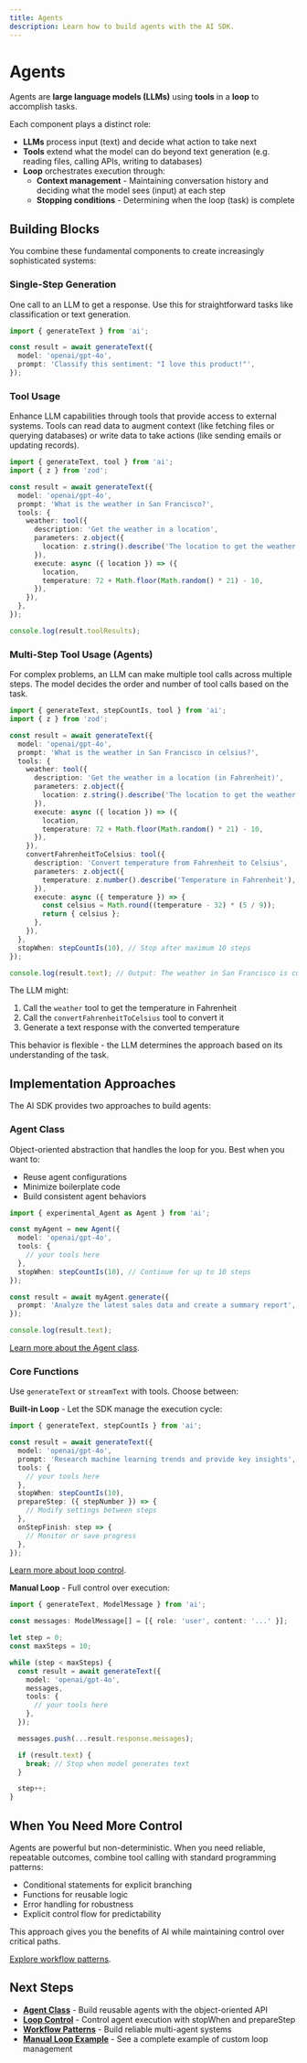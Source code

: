 ```yaml
---
title: Agents
description: Learn how to build agents with the AI SDK.
---
```


# Agents

Agents are **large language models (LLMs)** using **tools** in a **loop** to accomplish tasks.

Each component plays a distinct role:

- **LLMs** process input (text) and decide what action to take next
- **Tools** extend what the model can do beyond text generation (e.g. reading files, calling APIs, writing to databases)
- **Loop** orchestrates execution through:
  - **Context management** - Maintaining conversation history and deciding what the model sees (input) at each step
  - **Stopping conditions** - Determining when the loop (task) is complete

## Building Blocks

You combine these fundamental components to create increasingly sophisticated systems:

### Single-Step Generation

One call to an LLM to get a response. Use this for straightforward tasks like classification or text generation.

```ts
import { generateText } from 'ai';

const result = await generateText({
  model: 'openai/gpt-4o',
  prompt: 'Classify this sentiment: "I love this product!"',
});
```

### Tool Usage

Enhance LLM capabilities through tools that provide access to external systems. Tools can read data to augment context (like fetching files or querying databases) or write data to take actions (like sending emails or updating records).

```ts
import { generateText, tool } from 'ai';
import { z } from 'zod';

const result = await generateText({
  model: 'openai/gpt-4o',
  prompt: 'What is the weather in San Francisco?',
  tools: {
    weather: tool({
      description: 'Get the weather in a location',
      parameters: z.object({
        location: z.string().describe('The location to get the weather for'),
      }),
      execute: async ({ location }) => ({
        location,
        temperature: 72 + Math.floor(Math.random() * 21) - 10,
      }),
    }),
  },
});

console.log(result.toolResults);
```

### Multi-Step Tool Usage (Agents)

For complex problems, an LLM can make multiple tool calls across multiple steps. The model decides the order and number of tool calls based on the task.

```ts
import { generateText, stepCountIs, tool } from 'ai';
import { z } from 'zod';

const result = await generateText({
  model: 'openai/gpt-4o',
  prompt: 'What is the weather in San Francisco in celsius?',
  tools: {
    weather: tool({
      description: 'Get the weather in a location (in Fahrenheit)',
      parameters: z.object({
        location: z.string().describe('The location to get the weather for'),
      }),
      execute: async ({ location }) => ({
        location,
        temperature: 72 + Math.floor(Math.random() * 21) - 10,
      }),
    }),
    convertFahrenheitToCelsius: tool({
      description: 'Convert temperature from Fahrenheit to Celsius',
      parameters: z.object({
        temperature: z.number().describe('Temperature in Fahrenheit'),
      }),
      execute: async ({ temperature }) => {
        const celsius = Math.round((temperature - 32) * (5 / 9));
        return { celsius };
      },
    }),
  },
  stopWhen: stepCountIs(10), // Stop after maximum 10 steps
});

console.log(result.text); // Output: The weather in San Francisco is currently _°C.
```

The LLM might:

1. Call the `weather` tool to get the temperature in Fahrenheit
2. Call the `convertFahrenheitToCelsius` tool to convert it
3. Generate a text response with the converted temperature

This behavior is flexible - the LLM determines the approach based on its understanding of the task.

## Implementation Approaches

The AI SDK provides two approaches to build agents:

### Agent Class

Object-oriented abstraction that handles the loop for you. Best when you want to:

- Reuse agent configurations
- Minimize boilerplate code
- Build consistent agent behaviors

```ts
import { experimental_Agent as Agent } from 'ai';

const myAgent = new Agent({
  model: 'openai/gpt-4o',
  tools: {
    // your tools here
  },
  stopWhen: stepCountIs(10), // Continue for up to 10 steps
});

const result = await myAgent.generate({
  prompt: 'Analyze the latest sales data and create a summary report',
});

console.log(result.text);
```

[Learn more about the Agent class](/docs/agents/agent-class).

### Core Functions

Use `generateText` or `streamText` with tools. Choose between:

**Built-in Loop** - Let the SDK manage the execution cycle:

```ts
import { generateText, stepCountIs } from 'ai';

const result = await generateText({
  model: 'openai/gpt-4o',
  prompt: 'Research machine learning trends and provide key insights',
  tools: {
    // your tools here
  },
  stopWhen: stepCountIs(10),
  prepareStep: ({ stepNumber }) => {
    // Modify settings between steps
  },
  onStepFinish: step => {
    // Monitor or save progress
  },
});
```

[Learn more about loop control](/docs/agents/loop-control).

**Manual Loop** - Full control over execution:

```ts
import { generateText, ModelMessage } from 'ai';

const messages: ModelMessage[] = [{ role: 'user', content: '...' }];

let step = 0;
const maxSteps = 10;

while (step < maxSteps) {
  const result = await generateText({
    model: 'openai/gpt-4o',
    messages,
    tools: {
      // your tools here
    },
  });

  messages.push(...result.response.messages);

  if (result.text) {
    break; // Stop when model generates text
  }

  step++;
}
```

## When You Need More Control

Agents are powerful but non-deterministic. When you need reliable, repeatable outcomes, combine tool calling with standard programming patterns:

- Conditional statements for explicit branching
- Functions for reusable logic
- Error handling for robustness
- Explicit control flow for predictability

This approach gives you the benefits of AI while maintaining control over critical paths.

[Explore workflow patterns](/docs/agents/workflows).

## Next Steps

- **[Agent Class](/docs/agents/agent-class)** - Build reusable agents with the object-oriented API
- **[Loop Control](/docs/agents/loop-control)** - Control agent execution with stopWhen and prepareStep
- **[Workflow Patterns](/docs/agents/workflows)** - Build reliable multi-agent systems
- **[Manual Loop Example](/cookbook/node/manual-agent-loop)** - See a complete example of custom loop management
